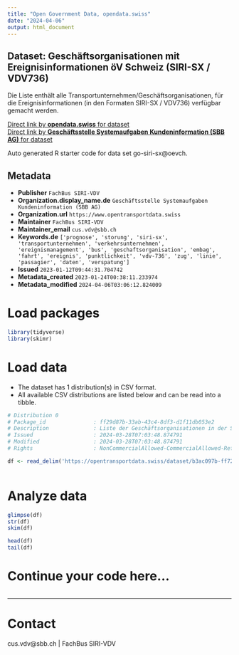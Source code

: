 ```yaml
---
title: "Open Government Data, opendata.swiss"
date: "2024-04-06"
output: html_document
---
```


## Dataset: Geschäftsorganisationen mit Ereignisinformationen öV Schweiz (SIRI-SX / VDV736)

Die Liste enthält alle Transportunternehmen/Geschäftsorganisationen, für die Ereignisinformationen (in den Formaten SIRI-SX / VDV736) verfügbar gemacht werden. 

[Direct link by **opendata.swiss** for dataset](https://opendata.swiss/de/dataset/geschaftsorganisationen-mit-ereignisinformationen-siri-sx-vdv736)<br>
[Direct link by **Geschäftsstelle Systemaufgaben Kundeninformation (SBB AG)** for dataset](https://opentransportdata.swiss/dataset/go-siri-sx)

Auto generated R starter code for data set go-siri-sx@oevch.

## Metadata

- **Publisher** `FachBus SIRI-VDV`
- **Organization.display_name.de** `Geschäftsstelle Systemaufgaben Kundeninformation (SBB AG)`
- **Organization.url** `https://www.opentransportdata.swiss`
- **Maintainer** `FachBus SIRI-VDV`
- **Maintainer_email** `cus.vdv@sbb.ch`
- **Keywords.de** `['prognose', 'storung', 'siri-sx', 'transportunternehmen', 'verkehrsunternehmen', 'ereignismanagement', 'bus', 'geschaftsorganisation', 'embag', 'fahrt', 'ereignis', 'punktlichkeit', 'vdv-736', 'zug', 'linie', 'passagier', 'daten', 'verspatung']`
- **Issued** `2023-01-12T09:44:31.704742`
- **Metadata_created** `2023-01-24T00:38:11.233974`
- **Metadata_modified** `2024-04-06T03:06:12.824009`


# Load packages

```r

library(tidyverse)
library(skimr)

```

# Load data

-   The dataset has 1 distribution(s) in CSV format.
-   All available CSV distributions are listed below and can be read into a tibble.

```r

# Distribution 0
# Package_id               : ff29d87b-33ab-43c4-8df3-d1f11db053e2
# Description              : Liste der Geschäftsorganisationen in der Schweiz mit verfügbaren SIRI-SX / VDV736 Ereignisdaten Letztes Update: 12.02.2024
# Issued                   : 2024-03-28T07:03:48.874791
# Modified                 : 2024-03-28T07:03:48.874791
# Rights                   : NonCommercialAllowed-CommercialAllowed-ReferenceRequired

df <- read_delim('https://opentransportdata.swiss/dataset/b3ac097b-ff72-4a1f-9d69-76e72962d769/resource/c22f573b-2c88-49da-a5c0-00117e96dfd5/download/go_siri-sx_20240328.csv')



```

# Analyze data

```r

glimpse(df)
str(df)
skim(df)

head(df)
tail(df)

```

# Continue your code here...

```r

```

------------------------------------------------------------------------

# Contact

cus.vdv@sbb.ch | FachBus SIRI-VDV
